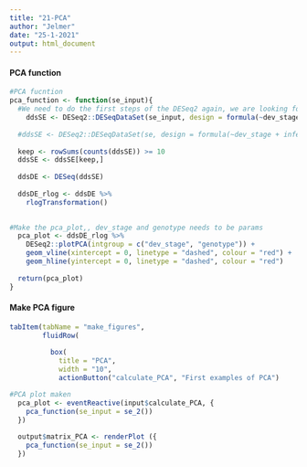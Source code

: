 ```yaml
---
title: "21-PCA"
author: "Jelmer"
date: "25-1-2021"
output: html_document
---
```


#### PCA function
```r
#PCA fucntion
pca_function <- function(se_input){
  #We need to do the first steps of the DESeq2 again, we are looking for a solution to make this easier
    ddsSE <- DESeq2::DESeqDataSet(se_input, design = formula(~dev_stage + genotype))
  
  #ddsSE <- DESeq2::DESeqDataSet(se, design = formula(~dev_stage + infection_genotype))
  
  keep <- rowSums(counts(ddsSE)) >= 10
  ddsSE <- ddsSE[keep,]
  
  ddsDE <- DESeq(ddsSE)
  
  ddsDE_rlog <- ddsDE %>%
    rlogTransformation() 
  

#Make the pca_plot,, dev_stage and genotype needs to be params  
  pca_plot <- ddsDE_rlog %>%
    DESeq2::plotPCA(intgroup = c("dev_stage", "genotype")) +
    geom_vline(xintercept = 0, linetype = "dashed", colour = "red") +
    geom_hline(yintercept = 0, linetype = "dashed", colour = "red")
  
  return(pca_plot)
}

```


#### Make PCA figure
```r
tabItem(tabName = "make_figures",
        fluidRow(
          
          box(
            title = "PCA",
            width = "10",
            actionButton("calculate_PCA", "First examples of PCA")
```

```r
#PCA plot maken
  pca_plot <- eventReactive(input$calculate_PCA, {
    pca_function(se_input = se_2())
  })
  
  output$matrix_PCA <- renderPlot ({
    pca_function(se_input = se_2())
  })
```

